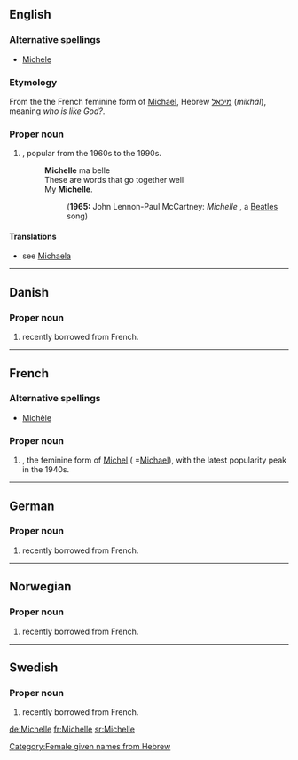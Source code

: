 ==English==

===Alternative spellings===
*[[Michele]]

===Etymology===
From the the French feminine form of [[Michael]], Hebrew [[מיכאל]] (''mikhál''), meaning ''who is like God?''.

===Proper noun===
{{en-proper noun}}

#{{given name|female||}} , popular from the 1960s to the 1990s.
#:'''Michelle''' ma belle
#:These are words that go together well
#:My '''Michelle'''. 
#::('''1965:''' John Lennon-Paul McCartney: ''Michelle'' , a [[Beatles]] song)


====Translations====
*see [[Michaela]]

----

==Danish==

===Proper noun===
{{infl|da|proper noun}}

# {{given name|female||da:}} recently borrowed from French.

----

==French==

===Alternative spellings===
*[[Michèle]]

===Proper noun===
{{infl|fr|proper noun|g=f}}

#{{given name|female||fr:}}, the feminine form of [[Michel]] ( =[[Michael]]), with the latest popularity peak in the 1940s.

----

==German==

===Proper noun===
{{infl|de|proper noun}}

# {{given name|female||de:}} recently borrowed from French.

----

==Norwegian==

===Proper noun===
{{infl|no|proper noun}}

# {{given name|female||no:}} recently borrowed from French.

----

==Swedish==

===Proper noun===
{{infl|sv|proper noun}}

# {{given name|female||sv:}} recently borrowed from French.



[[Category:Female given names from Hebrew]]

[[de:Michelle]]
[[fr:Michelle]]
[[sr:Michelle]]